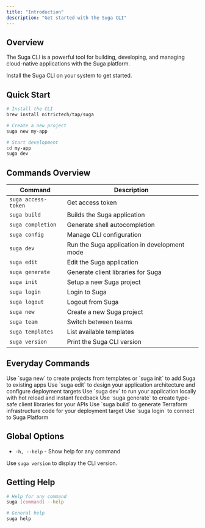 ```yaml
---
title: "Introduction"
description: "Get started with the Suga CLI"
---
```


## Overview

The Suga CLI is a powerful tool for building, developing, and managing cloud-native applications with the Suga platform.

<Card title="Install Suga CLI" icon="download" href="/cli/installation" horizontal>
  Install the Suga CLI on your system to get started.
</Card>

## Quick Start

```bash
# Install the CLI
brew install nitrictech/tap/suga

# Create a new project
suga new my-app

# Start development
cd my-app
suga dev
```

## Commands Overview

| Command             | Description                                   |
| ------------------- | --------------------------------------------- |
| `suga access-token` | Get access token                              |
| `suga build`        | Builds the Suga application                   |
| `suga completion`   | Generate shell autocompletion                |
| `suga config`       | Manage CLI configuration                      |
| `suga dev`          | Run the Suga application in development mode |
| `suga edit`         | Edit the Suga application                     |
| `suga generate`     | Generate client libraries for Suga           |
| `suga init`         | Setup a new Suga project                      |
| `suga login`        | Login to Suga                                 |
| `suga logout`       | Logout from Suga                              |
| `suga new`          | Create a new Suga project                     |
| `suga team`         | Switch between teams                          |
| `suga templates`    | List available templates                      |
| `suga version`      | Print the Suga CLI version                    |

## Everyday Commands

<CardGroup cols={2}>
  <Card title="Create Projects" icon="folder" href="/cli/new">
    Use `suga new` to create projects from templates or `suga init` to add Suga to existing apps
  </Card>
  <Card title="Visual Editor" icon="pen-to-square" href="/cli/edit">
    Use `suga edit` to design your application architecture and configure deployment targets
  </Card>
  <Card title="Local Development" icon="play" href="/cli/dev">
    Use `suga dev` to run your application locally with hot reload and instant feedback
  </Card>
  <Card title="Generate Clients" icon="code" href="/cli/generate">
    Use `suga generate` to create type-safe client libraries for your APIs
  </Card>
  <Card title="Build Terraform" icon="hammer" href="/cli/build">
    Use `suga build` to generate Terraform infrastructure code for your deployment target
  </Card>
  <Card title="Team Authentication" icon="key" href="/cli/login">
    Use `suga login` to connect to Suga Platform
  </Card>
</CardGroup>

## Global Options

- `-h, --help` - Show help for any command

Use `suga version` to display the CLI version.

## Getting Help

```bash
# Help for any command
suga [command] --help

# General help
suga help
```
